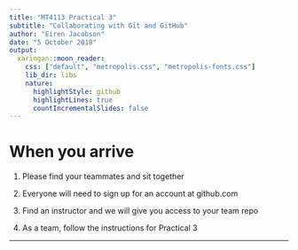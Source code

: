 ```yaml
---
title: "MT4113 Practical 3"
subtitle: "Collaborating with Git and GitHub"
author: "Eiren Jacobson"
date: "5 October 2018"
output:
  xaringan::moon_reader:
    css: ["default", "metropolis.css", "metropolis-fonts.css"]
    lib_dir: libs
    nature:
      highlightStyle: github
      highlightLines: true
      countIncrementalSlides: false
---
```


# When you arrive

1. Please find your teammates and sit together

2. Everyone will need to sign up for an account at github.com

3. Find an instructor and we will give you access to your team repo

4. As a team, follow the instructions for Practical 3

---